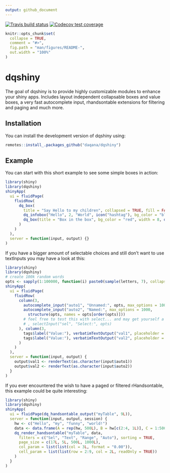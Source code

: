 ```yaml
---
output: github_document
---
```


<!-- README.md is generated from README.Rmd. Please edit that file -->

[![Travis build status](https://travis-ci.org/daqana/dqshiny.svg?branch=master)](https://travis-ci.org/daqana/dqshiny)
[![Codecov test coverage](https://codecov.io/gh/daqana/dqshiny/branch/master/graph/badge.svg)](https://codecov.io/gh/daqana/dqshiny?branch=master)

```r
knitr::opts_chunk$set(
  collapse = TRUE,
  comment = "#>",
  fig.path = "man/figures/README-",
  out.width = "100%"
)
```
# dqshiny

The goal of dqshiny is to provide highly customizable modules to enhance your
shiny apps. Includes layout independent collapsable boxes and value boxes, a
very fast autocomplete input, rhandsontable extensions for filtering and paging
and much more.

## Installation

You can install the development version of dqshiny using:

``` r
remotes::install_.packages_github("daqana/dqshiny")
```

## Example

You can start with this short example to see some simple boxes in action:

``` r
library(shiny)
library(dqshiny)
shinyApp(
  ui = fluidPage(
    fluidRow(
      dq_box(
        title = "Say Hello to my children", collapsed = TRUE, fill = FALSE,
        dq_infobox("Hello", 2, "World", icon("hashtag"), bg_color = "black", color = "#D00"),
        dq_box(title = "Box in the box", bg_color = "red", width = 8, dq_space())
      )
    )
  ),
  server = function(input, output) {}
)
```

If you have a bigger amount of selectable choices and still don't want to use
textInputs you may have a look at this:

``` r
library(shiny)
library(dqshiny)
# create 100k random words
opts <- sapply(1:100000, function(i) paste0(sample(letters, 7), collapse=""))
shinyApp(
  ui = fluidPage(
    fluidRow(
      column(3,
        autocomplete_input("auto1", "Unnamed:", opts, max_options = 1000),
        autocomplete_input("auto2", "Named:", max_options = 1000,
          structure(opts, names = opts[order(opts)]))
        # feel free to test this with select... and may get yourself a coffee
        # , selectInput("sel", "Select:", opts)
      ), column(3,
        tags$label("Value:"), verbatimTextOutput("val1", placeholder = TRUE),
        tags$label("Value:"), verbatimTextOutput("val2", placeholder = TRUE)
      )
    )
  ),
  server = function(input, output) {
    output$val1 <- renderText(as.character(input$auto1))
    output$val2 <- renderText(as.character(input$auto2))
  }
)
```

If you ever encountered the wish to have a paged or filtered rHandsontable,
this example could be quite interesting:

``` r
library(shiny)
library(dqshiny)
shinyApp(
  ui = fluidPage(dq_handsontable_output("myTable", 9L)),
  server = function(input, output, session) {
    hw <- c("Hello", "my", "funny", "world!")
    data <- data.frame(A = rep(hw, 500L), B = hw[c(2:4, 1L)], C = 1:500, D = 500:1)
    dq_render_handsontable("myTable", data,
      filters = c("Sel", "Text", "Range", "Auto"), sorting = TRUE,
      page_size = c(17L, 5L, 500L, 1000L),
      col_param = list(list(col = 3L, format = "0.00")),
      cell_param = list(list(row = 2:9, col = 2L, readOnly = TRUE))
    )
  }
)
```
